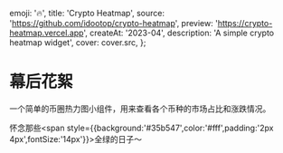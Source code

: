 
  emoji: '🔥',
  title: 'Crypto Heatmap',
  source: 'https://github.com/idootop/crypto-heatmap',
  preview: 'https://crypto-heatmap.vercel.app',
  createAt: '2023-04',
  description: 'A simple crypto heatmap widget',
  cover: cover.src,
};

# 幕后花絮

一个简单的币圈热力图小组件，用来查看各个币种的市场占比和涨跌情况。

怀念那些<span style={{background:'#35b547',color:'#fff',padding:'2px 4px',fontSize:'14px'}}>全绿</span>的日子～
